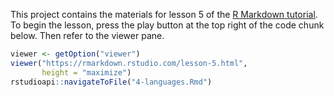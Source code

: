 This project contains the materials for lesson 5 of the [R Markdown tutorial](https://rmarkdown.rstudio.com/lesson-5.html). To begin the lesson, press the play button at the top right of the code chunk below. Then refer to the viewer pane.

```r
viewer <- getOption("viewer")
viewer("https://rmarkdown.rstudio.com/lesson-5.html", 
       height = "maximize")
rstudioapi::navigateToFile("4-languages.Rmd")
```